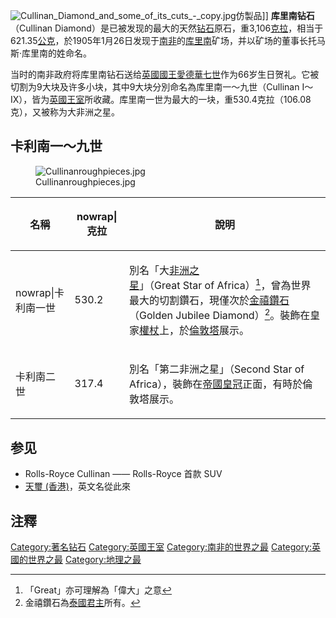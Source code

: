 {{Unreferenced|time=2019-01-03T05:43:35+00:00}}
[[File:Cullinan_Diamond_and_some_of_its_cuts_-_copy.jpg|thumb]]仿製品]]
'''库里南钻石'''（Cullinan Diamond）是已被发现的最大的天然[[钻石|钻石]]原石，重3,106[[克拉|克拉]]，相当于621.35[[公克|公克]]，於1905年1月26日发现于[[南非|南非]]的[[库里南|库里南]]矿场，并以矿场的董事长托马斯·库里南的姓命名。

当时的南非政府将库里南钻石送给[[英國國王|英國國王]][[愛德華七世|愛德華七世]]作为66岁生日贺礼。它被切割为9大块及许多小块，其中9大块分別命名為库里南一～九世（Cullinan Ⅰ～Ⅸ），皆为[[英國王室|英國王室]]所收藏。库里南一世为最大的一块，重530.4克拉（106.08克），又被称为大非洲之星。

==卡利南一～九世==
[[File:Cullinanroughpieces.jpg|center]]
{| class="wikitable sortable"
!名稱||nowrap|克拉||說明
|-
!nowrap|卡利南一世
|530.2||別名「大[[非洲之星|非洲之星]]」（Great Star of Africa）<ref>「Great」亦可理解為「偉大」之意</ref>，曾為世界最大的切割鑽石，現僅次於[[金禧鑽石|金禧鑽石]]（Golden Jubilee Diamond）<ref>金禧鑽石為[[泰國君主|泰國君主]]所有。</ref>。裝飾在皇家[[權杖|權杖]]上，於[[倫敦塔|倫敦塔]]展示。
|-
!卡利南二世
|317.4||別名「第二非洲之星」（Second Star of Africa），裝飾在[[帝國皇冠|帝國皇冠]]正面，有時於倫敦塔展示。
|}

==参见==
*Rolls-Royce Cullinan —— Rolls-Royce 首款 SUV
*[[天璽_(香港)|天璽 (香港)]]，英文名從此來

==注釋==

{{Reflist}}

[[Category:著名钻石|Category:著名钻石]]
[[Category:英國王室|Category:英國王室]]
[[Category:南非的世界之最|Category:南非的世界之最]]
[[Category:英國的世界之最|Category:英國的世界之最]]
[[Category:地理之最|Category:地理之最]]